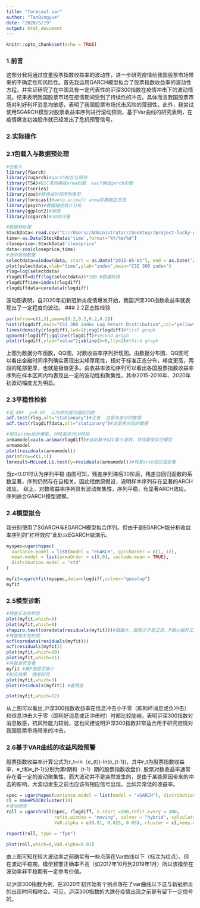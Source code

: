 ```yaml
---
title: "forecast var"
author: "TanQingyue"
date: "2020/5/19"
output: html_document
---
```


```r
knitr::opts_chunk$set(echo = TRUE)
```

### 1.前言

这部分我将通过度量股票指数收益率的波动性，进一步研究疫情给我国股票市场带来的不确定性和风险性。首先我运用GARCH模型拟合了股票指数收益率的波动性方程，并实证研究了在中国具有一定代表性的沪深300指数在疫情冲击下的波动情况。结果表明我国股票市场在疫情期间受到了持续性的冲击。具体而言我国股票市场对利好利坏消息均敏感，表明了我国股票市场抗击风险的薄弱性。此外，我尝试使用SGARCH模型对股票收益率序列进行滚动预测，基于Var曲线的研究表明，在疫情爆发初始股市就已经发出了危机预警信号。
 
### 2.实际操作

### 2.1包载入与数据预处理

```r
#包载入
library(fGarch)
library(rugarch)#garch拟合与预测
library(TSA)#BIC准则确定arma阶数  eacf确定garch阶数
library(tseries)
library(zoo)#转换成时间序列类型
library(forecast)#auto.arima() arma阶数确定方法
library(psych)#数据描述统计分析
library(ggplot2)#绘图
library(ccgarch)#JB统计量

#数据预处理
StockData<-read.csv("C://Users//Administrator//Desktop//project-lucky-girl-master//data//hushen300.csv",encoding='utf-8',header = T)  #header = Falese 
time<-as.Date(StockData$'time',format="%Y/%m/%d")
closeprice<-StockData$'closeprice'
data<-zoo(closeprice,time)
#选中局部数据
selectdata=window(data, start = as.Date("2015-05-01"), end = as.Date("2020-05-01"))
plot(selectdata,xlab="time",ylab="index",main="CSI 300 index")
rlog=log(selectdata)
rlogdiff=diff(log(selectdata))*100 #数据转换
rlogdifftime=index(rlogdiff)
rlogdiffdata=coredata(rlogdiff)
```

波动图表明，自2020年初新冠肺炎疫情爆发开始，我国沪深300指数收益率就表现出了一定程度的波动。
### 2.2正态性检验

```r
par(mfrow=c(1,3),oma=c(0.2,0.2,0.2,0.2))
hist(rlogdiff,main="CSI 300 index Log Return Distribution",col="yellow",xlab="",ylim=c(0,0.4),probability=T)
lines(density(rlogdiff),lwd=1);rug(rlogdiff)#first graph
qqnorm(rlogdiff);qqline(rlogdiff)#second graph
plot(rlogdiff,ylab="value");abline(h=0,lty=2)#third graph
```
上图为数据分布函数，QQ图，对数收益率序列折现图。由数据分布图、QQ图可以看出金融时间序列确实表现出尖峰厚尾性，相对于标准正态分布，峰度更高，两段的尾部更厚，也就是极值更多。由收益率波动序列可以看出各国股票指数收益率序列在样本区间内均表现出一定的波动性和聚集性，其中2015-2016年、2020年初波动幅度尤为明显。

### 2.3平稳性检验

```r
#若 ADF  p<0.01  认为序列是均值回归的
adf.test(rlog,alt="stationary")#注意  这是未差分的数据
adf.test(rlogdiffdata,alt="stationary")#这是差分后的数据

#得先arima拟合模型，对残差进行LM检验
armamodel=auto.arima(rlogdiff)#自动基于AIC最小准则，寻找最佳拟合模型
armamodel
plot(residuals(armamodel))
par(mfrow=c(1,1))
lmresult=McLeod.Li.test(y=residuals(armamodel))#残差arch效应很显著
```
当p<0.01时认为序列平稳
由图可知，残差序列滞后30阶后，残差自回归函数的系数显著，序列仍然存在自相关。因此拒绝原假设，说明样本序列存在显著的ARCH效应。
综上，对数收益率序列具有波动聚集性，序列平稳，有显著ARCH效应。序列适合GARCH模型建模。

### 2.4模型拟合

我分别使用了SGARCH与EGARCH模型拟合序列。但由于是EGARCH能分析收益率序列的“杠杆效应”此处以EGARCH做演示。

```r
myspec=ugarchspec(
  variance.model = list(model = "eGARCH", garchOrder = c(1, 1)),
  mean.model = list(armaOrder = c(0,0), include.mean = TRUE),
  distribution.model = "std"
)

myfit=ugarchfit(myspec,data=rlogdiff,solver="gosolnp")
myfit
```

### 2.5模型诊断

```r
#残差正态性检验
plot(myfit,which=8)
plot(myfit,which=9)
shapiro.test(coredata(residuals(myfit)))#值越大，越表示不是正态，P越小越非正态
#残差相关性检验
acf(coredata(residuals(myfit)))
acf(residuals(myfit))
plot(myfit,which=10)
plot(myfit,which=11)
#系数是否显著
myfit #看P值是否够小
#拟合效果  残差如何
plot(myfit,which=3)
plot(residuals(myfit)) #看残差

plot(myfit,which=12)
```

从上图可以看出,沪深300指数收益率在信息冲击小于零（即利坏消息或负冲击）和信息冲击大于零（即利好消息或正冲击时）时都比较陡峭，表明沪深300指数对消息敏感，抗风险能力较弱，这也间接说明沪深300指数非常适合用于研究疫情对我国股票市场带来的冲击。

### 2.6基于VAR曲线的收益风险预警

股票指数收益率计算公式为r_t=ln（e_(t))-ln(e_(t-1))，其中r_t为股票指数收益率，e_t和e_(t-1)分别为第t期和（t-1）期的股票指数收盘价.
股票对数收益率通常存在着一定的波动聚集性，而大波动并不是突然发生的，是由于某些原因带来的冲击的影响，大波动发生之前也应该有相应信号出现，比如异常低的收益率。

```r
spec = ugarchspec(variance.model = list(model = "sGARCH"), distribution.model = "std")
cl = makePSOCKcluster(10)
#滚动预测
roll = ugarchroll(spec, rlogdiff, n.start =300,refit.every = 300,
                  refit.window = "moving", solver = "hybrid", calculate.VaR = TRUE,
                  VaR.alpha = c(0.01, 0.025, 0.05), cluster = cl,keep.coef = TRUE)

report(roll, type = "fpm")

plot(roll,which=4,VaR.alpha=0.01)
```

由上图可知在较大波动率之前确实有一些点落在Var曲线以下（标注为红点）。但在波动平稳期，模型预警正确率不高（如2017年10月到2019年1月）所以该模型在波动率非平稳期有一定参考价值。

以沪深300指数为例，在2020年初开始有个别点落在了var曲线以下这与新冠肺炎的出现时间相吻合。可见，沪深300指数的大跌在疫情出现之前是有留下一定信号的。
